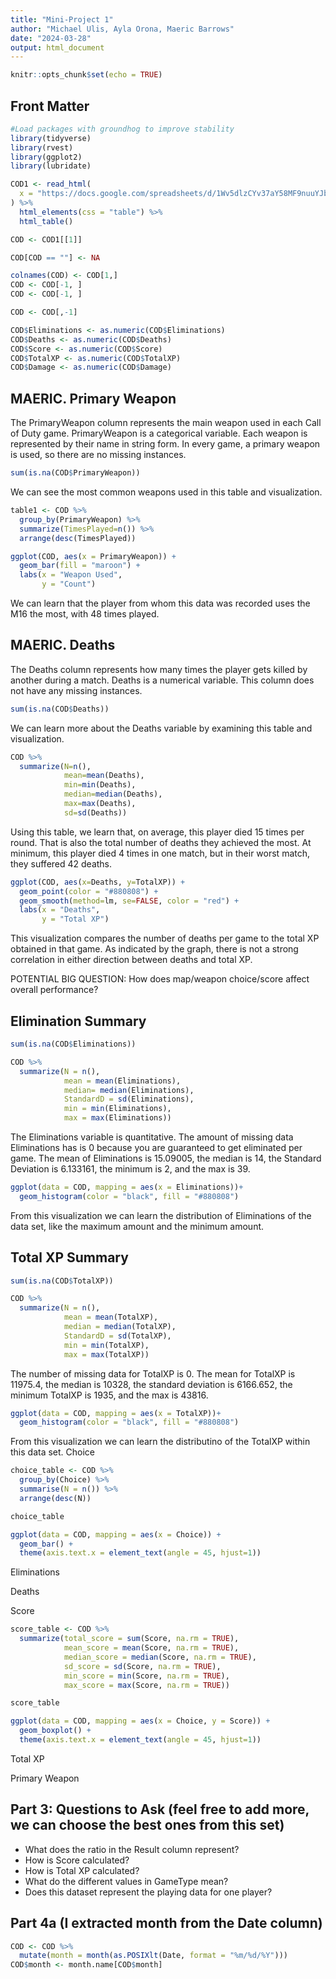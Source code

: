 ---
title: "Mini-Project 1"
author: "Michael Ulis, Ayla Orona, Maeric Barrows"
date: "2024-03-28"
output: html_document
---

```{r setup, include=FALSE}
knitr::opts_chunk$set(echo = TRUE)
```

## Front Matter
```{r loadPackages, message = FALSE, warning=FALSE}
#Load packages with groundhog to improve stability
library(tidyverse)
library(rvest)
library(ggplot2)
library(lubridate)
```

```{r}
COD1 <- read_html(
  x = "https://docs.google.com/spreadsheets/d/1Wv5dlzCYv37aY58MF9nuuYJbHRBWm_dQ/edit?usp=sharing&ouid=106338911046216482900&rtpof=true&sd=true"
) %>%
  html_elements(css = "table") %>%
  html_table()
```

```{r}
COD <- COD1[[1]]
```

```{r}
COD[COD == ""] <- NA
```

```{r}
colnames(COD) <- COD[1,]
COD <- COD[-1, ]
COD <- COD[-1, ]
```

```{r}
COD <- COD[,-1]
```

```{r}
COD$Eliminations <- as.numeric(COD$Eliminations)
COD$Deaths <- as.numeric(COD$Deaths)
COD$Score <- as.numeric(COD$Score)
COD$TotalXP <- as.numeric(COD$TotalXP)
COD$Damage <- as.numeric(COD$Damage)
```

## MAERIC. Primary Weapon
The PrimaryWeapon column represents the main weapon used in each Call of Duty game. PrimaryWeapon is a categorical variable. Each weapon is represented by their name in string form. In every game, a primary weapon is used, so there are no missing instances.

```{r Missing Instances of PrimaryWeapon}
sum(is.na(COD$PrimaryWeapon))
```

We can see the most common weapons used in this table and visualization.

```{r PrimaryWeapon Table}
table1 <- COD %>%
  group_by(PrimaryWeapon) %>%
  summarize(TimesPlayed=n()) %>%
  arrange(desc(TimesPlayed))
```

```{r}
ggplot(COD, aes(x = PrimaryWeapon)) +
  geom_bar(fill = "maroon") +
  labs(x = "Weapon Used",
       y = "Count")
```

We can learn that the player from whom this data was recorded uses the M16 the most, with 48 times played.

## MAERIC. Deaths
The Deaths column represents how many times the player gets killed by another during a match. Deaths is a numerical variable. This column does not have any missing instances.

```{r}
sum(is.na(COD$Deaths))
```
We can learn more about the Deaths variable by examining this table and visualization.

```{r}
COD %>%
  summarize(N=n(),
            mean=mean(Deaths),
            min=min(Deaths),
            median=median(Deaths),
            max=max(Deaths),
            sd=sd(Deaths))
```
Using this table, we learn that, on average, this player died 15 times per round. That is also the total number of deaths they achieved the most. At minimum, this player died 4 times in one match, but in their worst match, they suffered 42 deaths.

```{r}
ggplot(COD, aes(x=Deaths, y=TotalXP)) +
  geom_point(color = "#880808") +
  geom_smooth(method=lm, se=FALSE, color = "red") +
  labs(x = "Deaths",
       y = "Total XP")
```
This visualization compares the number of deaths per game to the total XP obtained in that game. As indicated by the graph, there is not a strong correlation in either direction between deaths and total XP.



POTENTIAL BIG QUESTION: How does map/weapon choice/score affect overall performance?


## Elimination Summary
```{r}
sum(is.na(COD$Eliminations))
```

```{r}

COD %>%
  summarize(N = n(),
            mean = mean(Eliminations),
            median= median(Eliminations),
            StandardD = sd(Eliminations),
            min = min(Eliminations),
            max = max(Eliminations))

```
The Eliminations variable is quantitative. The amount of missing data Eliminations has is 0 because you are guaranteed to get eliminated per game. The mean of Eliminations is 15.09005, the median is 14, the Standard Deviation is 6.133161, the minimum is 2, and the max is 39.

```{r}
ggplot(data = COD, mapping = aes(x = Eliminations))+
  geom_histogram(color = "black", fill = "#880808")
```

From this visualization we can learn the distribution of Eliminations of the data set, like the maximum amount and the minimum amount.

## Total XP Summary
```{r}
sum(is.na(COD$TotalXP))
```
```{r}
COD %>%
  summarize(N = n(),
            mean = mean(TotalXP),
            median = median(TotalXP),
            StandardD = sd(TotalXP),
            min = min(TotalXP),
            max = max(TotalXP))
```
The number of missing data for TotalXP is 0. The mean for TotalXP is 11975.4, the median is 10328, the standard deviation is 6166.652, the minimum TotalXP is 1935, and the max is 43816.

```{r}
ggplot(data = COD, mapping = aes(x = TotalXP))+
  geom_histogram(color = "black", fill = "#880808")
```

From this visualization we can learn the distributino of the TotalXP within this data set. 
Choice

```{r}
choice_table <- COD %>%
  group_by(Choice) %>%
  summarise(N = n()) %>%
  arrange(desc(N))

choice_table
```

```{r}
ggplot(data = COD, mapping = aes(x = Choice)) +
  geom_bar() + 
  theme(axis.text.x = element_text(angle = 45, hjust=1))
```

Eliminations

Deaths

Score

```{r}
score_table <- COD %>%
  summarize(total_score = sum(Score, na.rm = TRUE),
            mean_score = mean(Score, na.rm = TRUE),
            median_score = median(Score, na.rm = TRUE),
            sd_score = sd(Score, na.rm = TRUE),
            min_score = min(Score, na.rm = TRUE),
            max_score = max(Score, na.rm = TRUE))

score_table
```

```{r}
ggplot(data = COD, mapping = aes(x = Choice, y = Score)) + 
  geom_boxplot() +
  theme(axis.text.x = element_text(angle = 45, hjust=1))
```

Total XP

Primary Weapon



## Part 3: Questions to Ask (feel free to add more, we can choose the best ones from this set)
- What does the ratio in the Result column represent?
- How is Score calculated?
- How is Total XP calculated?
- What do the different values in GameType mean?
- Does this dataset represent the playing data for one player?

## Part 4a (I extracted month from the Date column)
```{r}
COD <- COD %>%
  mutate(month = month(as.POSIXlt(Date, format = "%m/%d/%Y")))
COD$month <- month.name[COD$month]
```

